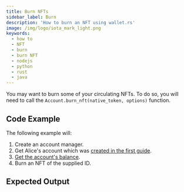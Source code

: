 ```yaml
---
title: Burn NFTs
sidebar_label: Burn
description: 'How to burn an NFT using wallet.rs'
image: /img/logo/iota_mark_light.png
keywords:
  - how to
  - NFT
  - burn
  - burn NFT
  - nodejs
  - python
  - rust
  - java
---
```



You may want to burn some of your circulating NFTs. To do so, you will need to call the
`Account.burn_nft(native_token, options)` function.

## Code Example

<ReplaceNFTId />

The following example will:

1. Create an account manager.
2. Get Alice's account which was [created in the first guide](../accounts_and_addresses/01_create_a_wallet_account.mdx).
3. [Get the account's balance](../accounts_and_addresses/04_check_balance.mdx).
4. Burn an NFT of the supplied ID.

<Tabs groupId="language">
  <TabItem value='rust' label='Rust'>
    <RustCode />
  </TabItem>
  <TabItem value='nodejs' label='Nodejs'>
    <NodejsCode />
  </TabItem>
  <TabItem value='python' label='Python'>
    <PythonCode />
  </TabItem>
  <TabItem value='java' label='Java'>
    <JavaCode />
  </TabItem>
</Tabs>

## Expected Output

<Tabs groupId="language">
  <TabItem value='rust' label='Rust'>
    <RustOutput />
  </TabItem>
  <TabItem value='nodejs' label='Nodejs'>
    <NodejsOutput />
  </TabItem>
  <TabItem value='python' label='Python'>
    <PythonOutput />
  </TabItem>
  <TabItem value='java' label='Java'>
    <JavaOutput />
  </TabItem>
</Tabs>
